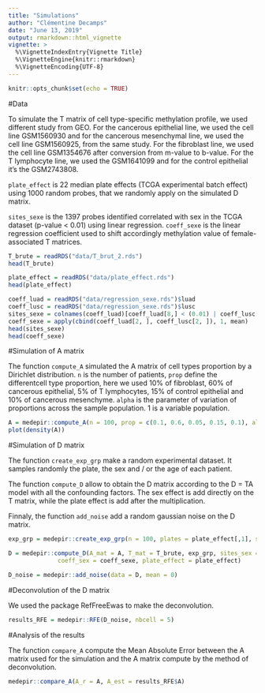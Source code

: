 ```yaml
---
title: "Simulations"
author: "Clémentine Decamps"
date: "June 13, 2019"
output: rmarkdown::html_vignette
vignette: >
  %\VignetteIndexEntry{Vignette Title}
  %\VignetteEngine{knitr::rmarkdown}
  %\VignetteEncoding{UTF-8}
---
```


```r
knitr::opts_chunk$set(echo = TRUE)
```

#Data

To simulate the T matrix of cell type-specific methylation profile, we used different study from GEO. For the cancerous epithelial line, we used the cell line GSM1560930 and for the cancerous mesenchymal line, we used the cell line GSM1560925, from the same study. For the fibroblast line, we used the cell line GSM1354676 after conversion from m-value to b-value. For the T lymphocyte line, we used the GSM1641099 and for the control epithelial it’s the GSM2743808.

`plate_effect` is 22 median plate effects (TCGA experimental batch effect) using 1000 random probes, that we randomly apply on the simulated D matrix.


`sites_sexe` is the 1397 probes identified correlated with sex in the TCGA dataset (p-value < 0.01) using linear regression. `coeff_sexe` is the linear regression coefficient used to shift accordingly methylation value of female-associated T matrices. 

```r
T_brute = readRDS("data/T_brut_2.rds")
head(T_brute)

plate_effect = readRDS("data/plate_effect.rds")
head(plate_effect)

coeff_luad = readRDS("data/regression_sexe.rds")$luad
coeff_lusc = readRDS("data/regression_sexe.rds")$lusc
sites_sexe = colnames(coeff_luad)[coeff_luad[8,] < (0.01) | coeff_lusc[8,] < (0.01)]
coeff_sexe = apply(cbind(coeff_luad[2, ], coeff_lusc[2, ]), 1, mean)
head(sites_sexe)
head(coeff_sexe)
```

#Simulation of A matrix

The function `compute_A` simulated the A matrix of cell types proportion by a Dirichlet distribution. `n` is the number of patients, `prop` define the differentcell type proportion, here we used 10% of fibroblast, 60% of cancerous epithelial, 5% of T lymphocytes, 15% of control epithelial and 10% of cancerous mesenchyme.
`alpha` is the parameter of variation of proportions across the sample population. 1 is a variable population.

```r
A = medepir::compute_A(n = 100, prop = c(0.1, 0.6, 0.05, 0.15, 0.1), alpha = 1)
plot(density(A))
```

#Simulation of D matrix

The function `create_exp_grp` make a random experimental dataset. It samples randomly the plate, the sex and / or the age of each patient. 

The function `compute_D` allow to obtain the D matrix according to the D = TA model with all the confounding factors. The sex effect is add directly on the T matrix, while the plate effect is add after the multiplication. 

Finnaly, the function `add_noise` add a random gaussian noise on the D matrix.

```r
exp_grp = medepir::create_exp_grp(n = 100, plates = plate_effect[,1], sex = T, age = F)

D = medepir::compute_D(A_mat = A, T_mat = T_brute, exp_grp, sites_sex = sites_sexe, 
              coeff_sex = coeff_sexe, plate_effect = plate_effect)

D_noise = medepir::add_noise(data = D, mean = 0)

```

#Deconvolution of the D matrix

We used the package RefFreeEwas to make the deconvolution.

```r
results_RFE = medepir::RFE(D_noise, nbcell = 5)
```

#Analysis of the results

The function `compare_A` compute the Mean Absolute Error between the A matrix used for the simulation and the A matrix compute by the method of deconvolution.

```r
medepir::compare_A(A_r = A, A_est = results_RFE$A)

```